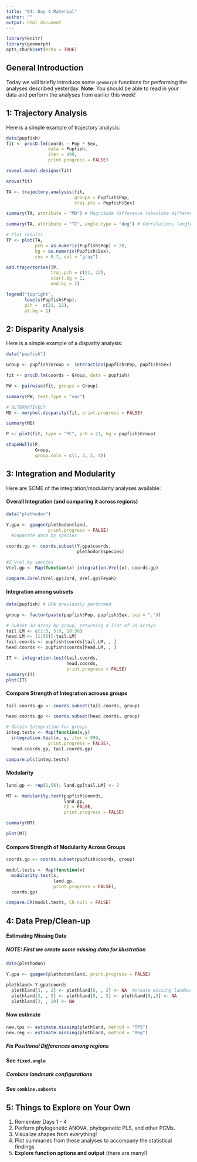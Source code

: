 ```yaml
---
title: "04: Day 4 Material"
author: ""
output: html_document
---
```


```r
library(knitr)
library(geomorph)
opts_chunk$set(echo = TRUE)
```

## General Introduction

Today we will briefly introduce some `geomorph` functions for performing the analyses described yesterday. **Note:** You should be able to read in your data and perform the analyses from earlier this week! 

## 1: Trajectory Analysis

Here is a simple example of trajectory analysis: 

```r
data(pupfish)
fit <- procD.lm(coords ~ Pop * Sex, 
                data = Pupfish, 
                iter = 999, 
                print.progress = FALSE)

reveal.model.designs(fit)

anova(fit)

TA <- trajectory.analysis(fit, 
                          groups = Pupfish$Pop, 
                          traj.pts = Pupfish$Sex)

summary(TA, attribute = "MD") # Magnitude difference (absolute difference between path distances)

summary(TA, attribute = "TC", angle.type = "deg") # Correlations (angles) between trajectories

# Plot results
TP <- plot(TA, 
           pch = as.numeric(Pupfish$Pop) + 20, 
           bg = as.numeric(Pupfish$Sex),
           cex = 0.7, col = "gray")

add.trajectories(TP, 
                 traj.pch = c(21, 22), 
                 start.bg = 1, 
                 end.bg = 2)

legend("topright", 
       levels(Pupfish$Pop), 
       pch =  c(21, 22), 
       pt.bg = 1)

```

## 2: Disparity Analysis

Here is a simple example of a disparity analysis: 

```r
data("pupfish")

Group <- pupfish$Group <- interaction(pupfish$Pop, pupfish$Sex)

fit <- procD.lm(coords ~ Group, data = pupfish)

PW <- pairwise(fit, groups = Group)

summary(PW, test.type = "var")

# ALTERNATIVELY
MD <- morphol.disparity(fit, print.progress = FALSE)

summary(MD)

P <- plot(fit, type = "PC", pch = 21, bg = pupfish$Group)

shapeHulls(P, 
           Group, 
           group.cols = c(1, 3, 2, 4))
```

## 3: Integration and Modularity

Here are SOME of the integration/modularity analyses available: 

#### Overall Integration (and comparing it across regions)

```r
data("plethodon")

Y.gpa <- gpagen(plethodon$land, 
                print.progress = FALSE)
  #Separate data by species

coords.gp <- coords.subset(Y.gpa$coords, 
                           plethodon$species)

#Z_Vrel by species
Vrel.gp <- Map(function(x) integration.Vrel(x), coords.gp) 

compare.ZVrel(Vrel.gp$Jord, Vrel.gp$Teyah)
```

#### Integration among subsets

```r
data(pupfish) # GPA previously performed

group <- factor(paste(pupfish$Pop, pupfish$Sex, sep = "."))

# Subset 3D array by group, returning a list of 3D arrays
tail.LM <- c(1:3, 5:9, 18:38)
head.LM <- (1:56)[-tail.LM]
tail.coords <- pupfish$coords[tail.LM, , ]
head.coords <- pupfish$coords[head.LM, , ]

IT <- integration.test(tail.coords, 
                       head.coords, 
                       print.progress = FALSE)
summary(IT)
plot(IT)
```

#### Compare Strength of Integration acrouss groups

```r
tail.coords.gp <- coords.subset(tail.coords, group)

head.coords.gp <- coords.subset(head.coords, group)

# Obtain Integration for groups
integ.tests <- Map(function(x,y) 
  integration.test(x, y, iter = 999, 
                print.progress = FALSE), 
  head.coords.gp, tail.coords.gp)

compare.pls(integ.tests)
```



#### Modularity

```r
land.gp <- rep(1,56); land.gp[tail.LM] <- 2

MT <- modularity.test(pupfish$coords,
                      land.gp,
                      CI = FALSE,
                      print.progress = FALSE)

summary(MT)

plot(MT)
```

#### Compare Strength of Modularity Across Groups

```r
coords.gp <- coords.subset(pupfish$coords, group)

modul.tests <- Map(function(x) 
  modularity.test(x, 
                  land.gp,
                  print.progress = FALSE), 
  coords.gp) 

compare.CR(modul.tests, CR.null = FALSE)
```


## 4: Data Prep/Clean-up

#### Estimating Missing Data

##### NOTE: First we *create* some missing data for illustration 
```r
data(plethodon)

Y.gpa <- gpagen(plethodon$land, print.progress = FALSE)

plethland<-Y.gpa$coords
  plethland[3, , 2] <- plethland[8, , 2] <- NA  #create missing landmarks
  plethland[3, , 5] <- plethland[8, , 5] <- plethland[9,,5] <- NA  
  plethland[3, , 10] <- NA  
```

#### Now estimate 

```r
new.tps <- estimate.missing(plethland, method = "TPS")
new.reg <- estimate.missing(plethland, method = "Reg")
```

##### Fix Positional Differences among regions

**See `fixed.angle`**

##### Combine landmark configurations

**See `combine.subsets`**

## 5: Things to Explore on Your Own

1. Remember Days 1 - 4
2. Perform phylogenetic ANOVA, phylogenetic PLS, and other PCMs. 
3. Visualize shapes from everything!
4. Plot summaries from these analyses to accompany the statistical findings
5. **Explore function options and output** (there are many!)

